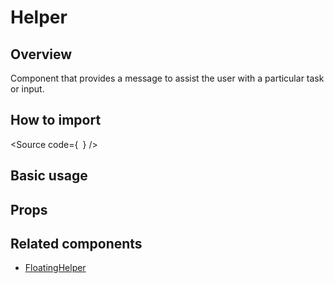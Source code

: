 

<Meta of={Stories} />

# Helper

## Overview

Component that provides a message to assist the user with a particular task or input.

## How to import

<Source
  code={`
`}
/>

## Basic usage

<Canvas of={Stories.Base} />

## Props

<ArgTypes of={Stories} />

## Related components

- [FloatingHelper](?path=/docs/components-core-feedback-floatinghelper--docs)

